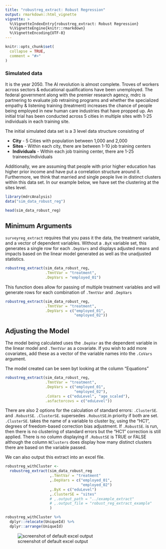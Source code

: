 ```yaml
---
title: "robustreg_extract: Robust Regression"
output: rmarkdown::html_vignette
vignette: >
  %\VignetteIndexEntry{robustreg_extract: Robust Regression}
  %\VignetteEngine{knitr::rmarkdown}
  %\VignetteEncoding{UTF-8}
---
```


```r
knitr::opts_chunk$set(
  collapse = TRUE,
  comment = "#>"
)
```

### Simulated data

It is the year 2050. The AI revolution is almost complete. Troves of workers across sectors & educational qualifications have been unemployed. The federal government along with the premier research agency, mdrc is partnering to evaluate job retraining programs and whether the specialized empathy & listening training (treatment) increases the chance of people being employed in new human care industries that have propped up. An initial trial has been conducted across 5 cities in multiple sites with 1-25 individuals in each training site.

The initial simulated data set is a 3 level data structure consisting of

* **City** - 5 Cities with population between 1,000 and 2,000
* **Sites** - Within each city, there are between 1-10 job training centers
* **Individuals** - Within each job training center, there are 1-25 trainees/individuals

Additionally, we are assuming that people with prior higher education has higher prior income
and have put a correlation structure around it. 
Furthermore, we think that married and single people live in distinct clusters within this data set. 
In our example below, we have set the clustering at the sites level.

```r
library(mdrcAnalysis)
data("sim_data_robust_reg")
```

```r
head(sim_data_robust_reg)
```

## Minimum Arguments

`surveyreg_extract` requires that you pass it the data, the treatment variable, 
and a vector of dependent variables. Without a `.ByX` variable set, this
generates a single row for each `.DepVars` and displays adjusted means and 
impacts based on the linear model generated as well as the unadjusted statistics.

```r
robustreg_extract(sim_data_robust_reg,
                  .TmntVar = "treatment",
                  .DepVars = "employed_01")
```

This function does allow for passing of multiple treatment variables and will
generate rows for each combination of `.TmntVar` and `.DepVars`

```r
robustreg_extract(sim_data_robust_reg,
                  .TmntVar = "treatment",
                  .DepVars = c("employed_01",
                               "employed_02"))
```

## Adjusting the Model

The model being calculated uses the `.DepVar` as the dependent variable in the
linear model and `.TmntVar` as a covariate. If you wish to add more covariates,
add these as a vector of the variable names into the `.CoVars` argument.

The model created can be seen byt looking at the column "Equations"

```r
robustreg_extract(sim_data_robust_reg,
                  .TmntVar = "treatment",
                  .DepVars = c("employed_01",
                               "employed_02"),
                  .CoVars = c("eduLevel", "age_scaled"),
                  .asfactorcovs = c("eduLevel"))
```

There are also 2 options for the calculation of standard errors: `.ClusterSE`. and `.RobustSE`. 
`.ClusterSE`. supersedes `.RobustSE`.in priority if both are set. 
`.ClusterSE`. takes the name of a variable to cluster by, using the "HC1", 
degrees of freedom-based correction bias adjustment. 
If `.RobustSE`. is run, then there is no clustering of standard errors but the "HC1" correction is still
applied. There is no column displaying if `.RobustSE` is TRUE or FALSE although
the column `NClusters` does display how many distinct clusters there are based
on the variable passed. 

We can also output this extract into an excel file.

```r
robustreg_withCluster <-
  robustreg_extract(sim_data_robust_reg
                    ,.TmntVar = "treatment"
                    ,.DepVars = c("employed_01",
                                  "employed_02")
                    ,.ByX = c("eduLevel")
                    ,.ClusterSE = "sites"
                    # ,.output_path = "../example_extract"
                    # ,.output_file = "robust_reg_extract_example"
                    )

robustreg_withCluster %>%
  dplyr::relocate(UniqueId) %>%
  dplyr::arrange(UniqueId)
```

![screenshot of default excel output](surveyreg_extract_example.png)
